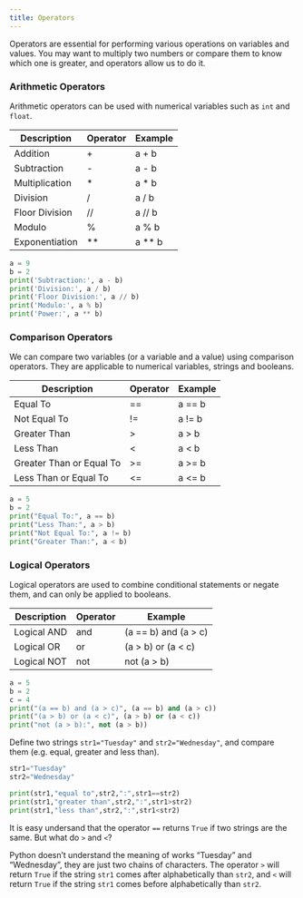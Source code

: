 ```yaml
---
title: Operators
---
```


Operators are essential for performing various operations on variables and values. You may want to multiply two numbers or compare them to know which one is greater, and operators allow us to do it.

### Arithmetic Operators

Arithmetic operators can be used with numerical variables such as `int` and `float`.

Description                 | Operator | Example 
----------------------------|----------|----------------
Addition                    | +        | a + b
Subtraction                 | -        | a - b
Multiplication              | *        | a * b
Division                    | /        | a / b
Floor Division              | //       | a // b
Modulo                      | %        | a % b
Exponentiation              | **       | a ** b

```python
a = 9
b = 2
print('Subtraction:', a - b)
print('Division:', a / b)
print('Floor Division:', a // b)
print('Modulo:', a % b)
print('Power:', a ** b)
```


### Comparison Operators

We can compare two variables (or a variable and a value) using comparison operators. They are applicable to numerical variables, strings and booleans.

Description                 | Operator | Example 
----------------------------|----------|----------------
Equal To                    | ==       | a == b
Not Equal To                | !=       | a != b
Greater Than                | >        | a > b
Less Than                   | <        | a < b
Greater Than or Equal To    | >=       | a >= b
Less Than or Equal To       | <=       | a <= b

```python
a = 5
b = 2
print("Equal To:", a == b)
print("Less Than:", a > b)
print("Not Equal To:", a != b)
print("Greater Than:", a < b)
```


### Logical Operators

Logical operators are used to combine conditional statements or negate them, and can only be applied to booleans.

Description                 | Operator | Example 
----------------------------|----------|----------------
Logical AND                 | and      | (a == b) and (a > c)
Logical OR                  | or       | (a > b) or (a < c)
Logical NOT                 | not      | not (a > b)

```python
a = 5
b = 2
c = 4
print("(a == b) and (a > c)", (a == b) and (a > c))
print("(a > b) or (a < c)", (a > b) or (a < c))
print("not (a > b):", not (a > b))
```



::: {#exercise .callout-note title="Exercise" icon=false} 

Define two strings `str1="Tuesday"` and `str2="Wednesday"`, and compare them (e.g. equal, greater and less than).

:::

::: {#answer .callout-caution icon=false title='Answer' collapse="true"}
```python
str1="Tuesday"
str2="Wednesday"

print(str1,"equal to",str2,":",str1==str2)
print(str1,"greater than",str2,":",str1>str2)
print(str1,"less than",str2,":",str1<str2)
```

It is easy undersand that the operator `==` returns `True` if two strings are the same. But what do `>` and `<`? 

Python doesn't understand the meaning of works "Tuesday" and "Wednesday", they are just two chains of characters. The operator `>` will return `True` if the string `str1` comes after alphabetically than `str2`, and `<` will return `True` if the string `str1` comes before alphabetically than `str2`.
:::
